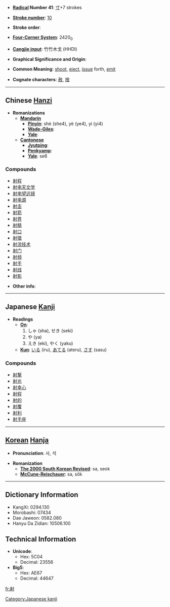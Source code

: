 * '''[[Wiktionary:Chinese radical index| Radical]] Number 41''': [[Wiktionary:Chinese radical index 寸|寸]]+7 strokes

* '''[[Wiktionary:Chinese total strokes index|Stroke number]]''': [[Wiktionary:Chinese total strokes index 10|10]]

* '''Stroke order''': 

* '''[[Wiktionary:Chinese four corner index|Four-Corner System]]''': 2420<sub>0</sub>

* '''[[Wiktionary:Chinese Cangjie index|Cangjie input]]''': 竹竹木戈 (HHDI)

* '''Graphical Significance and Origin''': 

* '''Common Meaning''': [[shoot]], [[eject]], [[issue]] forth, [[emit]]

* '''Cognate characters''': [[赦]], [[捨]]

----

== Chinese [[Hanzi]] ==

* '''Romanizations'''
** '''[[Mandarin]]'''
*** '''[[Pinyin]]''': shè (she4), yè (ye4), yì (yi4)
*** '''[[Wade-Giles]]''': 
*** '''[[Yale]]''': 
** '''[[Cantonese]]'''
*** '''[[Jyutping]]''':
*** '''[[Penkyamp]]''': 
*** '''[[Yale]]''': se6

===Compounds===
*[[射程]]
*[[射电天文学]]
*[[射电望远镜]]
*[[射电源]]
*[[射击]]
*[[射箭]]
*[[射界]]
*[[射精]]
*[[射口]]
*[[射猎]]
*[[射流技术]]
*[[射门]]
*[[射频]]
*[[射手]]
*[[射线]]
*[[射影]]

* '''Other info''': 

----

== Japanese [[Kanji]] ==

* '''Readings'''
** '''[[On]]''': 
**#しゃ (sha), せき (seki)
**#や (ya)
**#えき (eki), やく (yaku)
** '''[[Kun]]''': [[いる]] (iru), [[あてる]] (ateru), [[さす]] (sasu)

===Compounds===
*[[射撃]]
*[[射光]]
*[[射幸心]]
*[[射程]]
*[[射的]]
*[[射覆]]
*[[射利]]
*[[射手座]]

[[Category:Japanese kanji]]
----

== [[Korean]] [[Hanja]] ==

* '''Pronunciation''': 사, 석

* '''Romanization'''
** '''[[The 2000 South Korean Revised Romanization|The 2000 South Korean Revised]]''': sa, seok
** '''[[McCune-Reischauer]]''': sa, sŏk

----

== Dictionary Information ==

* KangXi: 0294.130
* Morobashi: 07434
* Dae Jaweon: 0582.080
* Hanyu Da Zidian: 10506.100

== Technical Information ==

* '''Unicode''':
** Hex: 5C04
** Decimal: 23556
* '''Big5''':
** Hex: AE67
** Decimal: 44647

[[fr:射]]